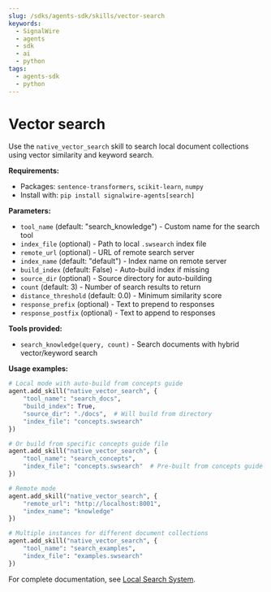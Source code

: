 ```yaml
---
slug: /sdks/agents-sdk/skills/vector-search
keywords:
  - SignalWire
  - agents
  - sdk
  - ai
  - python
tags:
  - agents-sdk
  - python
---
```


# Vector search

Use the `native_vector_search` skill to search local document collections using vector similarity and keyword search.

**Requirements:**
- Packages: `sentence-transformers`, `scikit-learn`, `numpy`
- Install with: `pip install signalwire-agents[search]`

**Parameters:**
- `tool_name` (default: "search_knowledge") - Custom name for the search tool
- `index_file` (optional) - Path to local `.swsearch` index file
- `remote_url` (optional) - URL of remote search server
- `index_name` (default: "default") - Index name on remote server
- `build_index` (default: False) - Auto-build index if missing
- `source_dir` (optional) - Source directory for auto-building
- `count` (default: 3) - Number of search results to return
- `distance_threshold` (default: 0.0) - Minimum similarity score
- `response_prefix` (optional) - Text to prepend to responses
- `response_postfix` (optional) - Text to append to responses

**Tools provided:**
- `search_knowledge(query, count)` - Search documents with hybrid vector/keyword search

**Usage examples:**
```python
# Local mode with auto-build from concepts guide
agent.add_skill("native_vector_search", {
    "tool_name": "search_docs",
    "build_index": True,
    "source_dir": "./docs",  # Will build from directory
    "index_file": "concepts.swsearch"
})

# Or build from specific concepts guide file
agent.add_skill("native_vector_search", {
    "tool_name": "search_concepts",
    "index_file": "concepts.swsearch"  # Pre-built from concepts guide
})

# Remote mode
agent.add_skill("native_vector_search", {
    "remote_url": "http://localhost:8001",
    "index_name": "knowledge"
})

# Multiple instances for different document collections
agent.add_skill("native_vector_search", {
    "tool_name": "search_examples",
    "index_file": "examples.swsearch"
})
```

For complete documentation, see [Local Search System](/sdks/agents-sdk/skills/vector-search).
